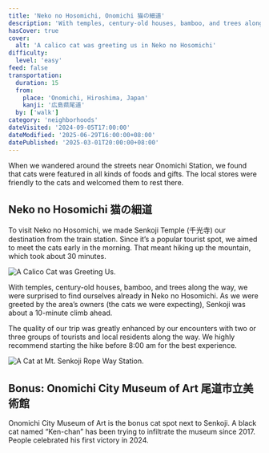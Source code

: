 ```yaml
---
title: 'Neko no Hosomichi, Onomichi 猫の細道'
description: 'With temples, century-old houses, bamboo, and trees along the way, we were surprised to find ourselves already in Neko no Hosomichi. Besides, Onomichi City Museum of Art is the bonus cat spot next to Senkoji.'
hasCover: true
cover:
  alt: 'A calico cat was greeting us in Neko no Hosomichi'
difficulty:
  level: 'easy'
feed: false
transportation:
  duration: 15
  from:
    place: 'Onomichi, Hiroshima, Japan'
    kanji: '広島県尾道'
  by: ['walk']
category: 'neighborhoods'
dateVisited: '2024-09-05T17:00:00'
dateModified: '2025-06-29T16:00:00+08:00'
datePublished: '2025-03-01T20:00:00+08:00'
---
```



<Abstract transportation={frontmatter.transportation} />

When we wandered around the streets near Onomichi Station, we found that cats were featured in all kinds of foods and gifts. The local stores were friendly to the cats and welcomed them to rest there.

## Neko no Hosomichi 猫の細道

To visit Neko no Hosomichi, we made Senkoji Temple (千光寺) our destination from the train station. Since it’s a popular tourist spot, we aimed to meet the cats early in the morning. That meant hiking up the mountain, which took about 30 minutes.

![A Calico Cat was Greeting Us.](@assets/nekonohosomichi/welcome.jpg)

With temples, century-old houses, bamboo, and trees along the way, we were surprised to find ourselves already in Neko no Hosomichi. As we were greeted by the area’s owners (the cats we were expecting), Senkoji was about a 10-minute climb ahead.

The quality of our trip was greatly enhanced by our encounters with two or three groups of tourists and local residents along the way. We highly recommend starting the hike before 8:00 am for the best experience.

![A Cat at Mt. Senkoji Rope Way Station.](@assets/nekonohosomichi/station.jpg)

## Bonus: Onomichi City Museum of Art 尾道市立美術館

Onomichi City Museum of Art is the bonus cat spot next to Senkoji. A black cat named “Ken-chan” has been trying to infiltrate the museum since 2017. People celebrated his first victory in 2024.
